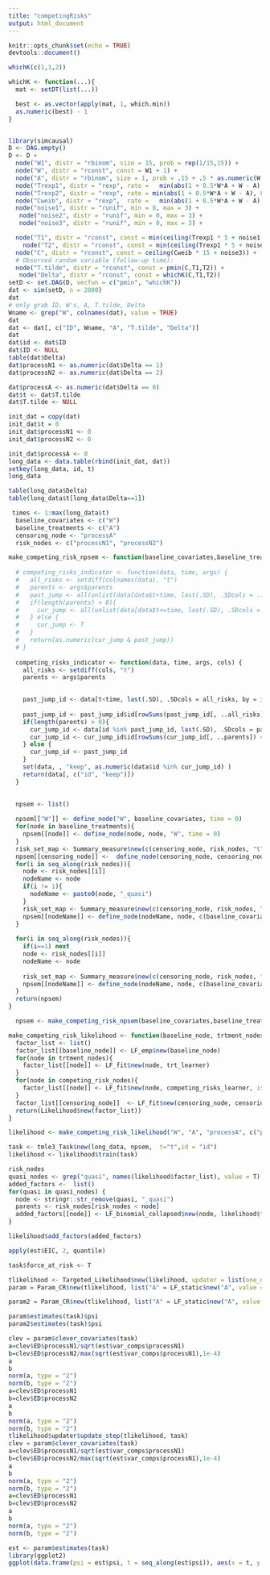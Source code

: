 ```yaml
---
title: "competingRisks"
output: html_document
---
```


```r
knitr::opts_chunk$set(echo = TRUE)
devtools::document()
```

```r
whichK(c(1,1,2))
```


```r

whichK <- function(...){
  mat <- setDT(list(...))

  best <- as.vector(apply(mat, 1, which.min)) 
  as.numeric(best) - 1
}


library(simcausal)
D <- DAG.empty()
D <- D +
  node("W1", distr = "rbinom", size = 15, prob = rep(1/15,15)) +
  node("W", distr = "rconst", const = W1 + 1) +
  node("A", distr = "rbinom", size = 1, prob = .15 + .5 * as.numeric(W >7)) +
  node("Trexp1", distr = "rexp", rate =   min(abs(1 + 0.5*W*A + W - A), 8)) +
  node("Trexp2", distr = "rexp", rate = min(abs(1 + 0.5*W*A + W - A), 8)) +
  node("Cweib", distr = "rexp",  rate =   min(abs(1 + 0.5*W*A + W - A), 8)) +
  node("noise1", distr = "runif", min = 0, max = 3) +
   node("noise2", distr = "runif", min = 0, max = 3) +
   node("noise3", distr = "runif", min = 0, max = 3) +

  node("T1", distr = "rconst", const = min(ceiling(Trexp1 * 5 + noise1 ),8)) +
    node("T2", distr = "rconst", const = min(ceiling(Trexp1 * 5 + noise2 ),8)) +
  node("C", distr = "rconst", const = ceiling(Cweib * 15 + noise3)) +
  # Observed random variable (follow-up time):
  node("T.tilde", distr = "rconst", const = pmin(C,T1,T2)) + 
   node("Delta", distr = "rconst", const = whichK(C,T1,T2))
setD <- set.DAG(D, vecfun = c("pmin", "whichK"))
dat <- sim(setD, n = 2000)
dat
# only grab ID, W's, A, T.tilde, Delta
Wname <- grep("W", colnames(dat), value = TRUE)
dat
dat <- dat[, c("ID", Wname, "A", "T.tilde", "Delta")]
dat
dat$id <- dat$ID
dat$ID <- NULL
table(dat$Delta)
dat$processN1 <- as.numeric(dat$Delta == 1)
dat$processN2 <- as.numeric(dat$Delta == 2)

dat$processA <- as.numeric(dat$Delta == 0)
dat$t <- dat$T.tilde
dat$T.tilde <- NULL

init_dat = copy(dat)
init_dat$t = 0
init_dat$processN1 <- 0
init_dat$processN2 <- 0

init_dat$processA <- 0
long_data <- data.table(rbind(init_dat, dat))
setkey(long_data, id, t)
long_data
```


```r
table(long_data$Delta)
table(long_data$t[long_data$Delta==1])
```


```r
 times <- 1:max(long_data$t)
  baseline_covariates <- c("W")
  baseline_treatments <- c("A")
  censoring_node <- "processA"
  risk_nodes <- c("processN1", "processN2")

make_competing_risk_npsem <- function(baseline_covariates,baseline_treatments, censoring_node, risk_nodes, times ) {
  
  # competing_risks_indicator <- function(data, time, args) {
  #   all_risks <- setdiff(colnames(data), "t")
  #   parents <- args$parents
  #   past_jump <- all(unlist(data[data$t<time, last(.SD), .SDcols = ..all_risks]) == 0)
  #   if(length(parents) > 0){
  #     cur_jump <- all(unlist(data[data$t<=time, last(.SD), .SDcols = ..parents]) == 0)
  #   } else {
  #     cur_jump <- T
  #   }
  #   return(as.numeric(cur_jump & past_jump))
  # }
  
  competing_risks_indicator <- function(data, time, args, cols) {
    all_risks <- setdiff(cols, "t")
    parents <- args$parents
   

    past_jump_id <- data[t<time, last(.SD), .SDcols = all_risks, by = id]
   
    past_jump_id <- past_jump_id$id[rowSums(past_jump_id[, ..all_risks]) == 0]
    if(length(parents) > 0){
      cur_jump_id <- data[id %in% past_jump_id, last(.SD), .SDcols = parents, by = id]
      cur_jump_id <- cur_jump_id$id[rowSums(cur_jump_id[, ..parents]) == 0]
    } else {
      cur_jump_id <- past_jump_id
    }
    set(data, , "keep", as.numeric(data$id %in% cur_jump_id) )
    return(data[, c("id", "keep")])
  }

 
  npsem <- list()
  
  npsem[["W"]] <- define_node("W", baseline_covariates, time = 0)
  for(node in baseline_treatments){
    npsem[[node]] <- define_node(node, node, "W", time = 0)
  }
  risk_set_map <- Summary_measure$new(c(censoring_node, risk_nodes, "t"), competing_risks_indicator, args_to_pass = list(parents = risk_nodes), group_by_id = F)
  npsem[[censoring_node]] <-  define_node(censoring_node, censoring_node, c("W", baseline_treatments), time = times, risk_set_map = risk_set_map, missing_row_implies_not_at_risk = F)
  for(i in seq_along(risk_nodes)){
    node <- risk_nodes[[i]]
    nodeName <- node
    if(i != 1){
      nodeName <- paste0(node, "_quasi")
    } 
    risk_set_map <- Summary_measure$new(c(censoring_node, risk_nodes, "t"), competing_risks_indicator, args_to_pass = list(parents = risk_nodes[risk_nodes<node]), group_by_id = F)
    npsem[[nodeName]] <- define_node(nodeName, node, c(baseline_covariates, baseline_treatments), time = times, risk_set_map = risk_set_map, missing_row_implies_not_at_risk = F)
  }
  
  for(i in seq_along(risk_nodes)){
    if(i==1) next
    node <- risk_nodes[[i]]
    nodeName <- node
    
    risk_set_map <- Summary_measure$new(c(censoring_node, risk_nodes, "t"), competing_risks_indicator, args_to_pass = list(parents = c()), group_by_id = F)
    npsem[[nodeName]] <- define_node(nodeName, node, c(baseline_covariates, baseline_treatments), time = times, risk_set_map = risk_set_map, missing_row_implies_not_at_risk = F)
  }
  return(npsem)
}

  npsem <- make_competing_risk_npsem(baseline_covariates,baseline_treatments, censoring_node, risk_nodes, times)
```

```r
make_competing_risk_likelihood <- function(baseline_node, trtment_nodes, censoring_node, competing_risk_nodes, trt_learner = make_learner(Lrnr_glm), competing_risks_learner = make_learner(Lrnr_glm), censoring_learner = make_learner(Lrnr_glm)){
  factor_list <- list()
  factor_list[[baseline_node]] <- LF_emp$new(baseline_node)
  for(node in trtment_nodes){
    factor_list[[node]] <- LF_fit$new(node, trt_learner)
  }
  for(node in competing_risk_nodes){
    factor_list[[node]] <- LF_fit$new(node, competing_risks_learner, is_time_variant = T, type = "mean")
  }
  factor_list[[censoring_node]]  <- LF_fit$new(censoring_node, censoring_learner, is_time_variant = T, type = "mean")
  return(Likelihood$new(factor_list))
}

likelihood <- make_competing_risk_likelihood("W", "A", "processA", c("processN1", "processN2_quasi"))
```



```r
task <- tmle3_Task$new(long_data, npsem,  t="t",id = "id")
likelihood <- likelihood$train(task)
```


```r
risk_nodes
quasi_nodes <- grep("quasi", names(likelihood$factor_list), value = T)
added_factors <-  list()
for(quasi in quasi_nodes) {
  node <- stringr::str_remove(quasi, "_quasi")
  parents <- risk_nodes[risk_nodes < node]
  added_factors[[node]] <- LF_binomial_collapsed$new(node, likelihood$factor_list, parents, quasi, type = "mean")
}

likelihood$add_factors(added_factors)

```

```r
apply(est$EIC, 2, quantile)


```
```r
task$force_at_risk <- T

tlikelihood <- Targeted_Likelihood$new(likelihood, updater = list(one_dimensional = T, constrain_step = T, delta_epsilon = 0.0005, optim_delta_epsilon = T, convergence_type = "scaled_var"))
param = Param_CR$new(tlikelihood, list("A" = LF_static$new("A", value = 1)), competing_risk_nodes = c("processN2"), target_risk_node = "processN1", marginalized = T, target_times = 1:5)

param2 = Param_CR$new(tlikelihood, list("A" = LF_static$new("A", value = 1)), competing_risk_nodes = c("processN2_quasi"), target_risk_node = "processN1", marginalized = F, target_times = 1:5, node_time_ordering = c("processN1", "processN2_quasi"))

param$estimates(task)$psi
param2$estimates(task)$psi
```




```r
clev = param$clever_covariates(task)
a=clev$ED$processN1/sqrt(est$var_comps$processN1)
b=clev$ED$processN2/max(sqrt(est$var_comps$processN1),1e-4)
a
b
norm(a, type = "2")
norm(b, type = "2")
a=clev$ED$processN1
b=clev$ED$processN2
a
b
norm(a, type = "2")
norm(b, type = "2")
tlikelihood$updater$update_step(tlikelihood, task)
clev = param$clever_covariates(task)
a=clev$ED$processN1/sqrt(est$var_comps$processN1)
b=clev$ED$processN2/max(sqrt(est$var_comps$processN1),1e-4)
a
b
norm(a, type = "2")
norm(b, type = "2")
a=clev$ED$processN1
b=clev$ED$processN2
a
b
norm(a, type = "2")
norm(b, type = "2")

```

```r
est <- param$estimates(task)
library(ggplot2)
ggplot(data.frame(psi = est$psi, t = seq_along(est$psi)), aes(x = t, y = psi))  + geom_point() + geom_smooth(se = F)
```















